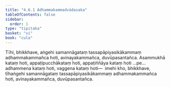 ```yaml
---
title: "4.6.1 Adhammakammadvādasaka"
tableOfContents: false
sidebar:
  order: 1
type: "tipitaka"
basket: "vi"
book: "cula"
---
```



<DynamicBreadcrumb />

<Division number="208" book="cula" bookNo="4" page="206">

<Paragraph number="861" book="cula">
Tīhi, bhikkhave, aṅgehi samannāgataṃ tassapāpiyasikākammaṃ adhammakammañca hoti, avinayakammañca, duvūpasantañca. Asammukhā kataṃ hoti, appaṭipucchākataṃ hoti, appaṭiññāya kataṃ hoti …pe…  adhammena kataṃ hoti, vaggena kataṃ hoti—  imehi kho, bhikkhave, tīhaṅgehi samannāgataṃ tassapāpiyasikākammaṃ adhammakammañca hoti, avinayakammañca, duvūpasantañca.
</Paragraph>
</Division>